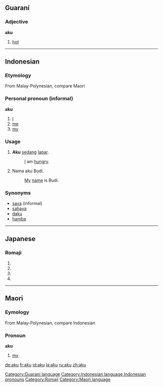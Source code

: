 {{see|Aku}}
==Guaraní==
===Adjective===
'''aku'''

# [[hot]]

[[Category:Guaraní language]]

----

==Indonesian==
===Etymology===
From Malay-Polynesian, compare Maori
===Personal pronoun (informal)===
'''aku'''

# [[I]]
# [[me]]
# [[my]]

===Usage===
#'''Aku''' [[sedang]] [[lapar]].
#:[[I]] am [[hungry]].
# Nama aku Budi.
#:[[My]] [[name]] is Budi.

===Synonyms===
*[[saya]] (informal)
*[[sahaya]]
*[[daku]]
*[[hamba]]

[[Category:Indonesian language,Indonesian pronouns]]


----

==Japanese==  
===Romaji===
{{romaji|あく}}
# {{japdef|灰汁|[[lye]], [[scum]]}}
# {{japdef|悪|[[evil]], [[vice]], [[ill]], [[wrong]]}}
# {{japdef|開く|[[open]], [[burst]]}}
# {{japdef|空く|[[vacant]], [[empty]]}}

[[Category:Romaji]]


----

==Maori==
===Eymology===
From Malay-Polynesian, compare Indonesian
===Pronoun===
'''aku'''

# [[my]]

[[Category:Maori language]]

[[de:aku]]
[[fr:aku]]
[[id:aku]]
[[la:aku]]
[[ru:aku]]
[[zh:aku]]